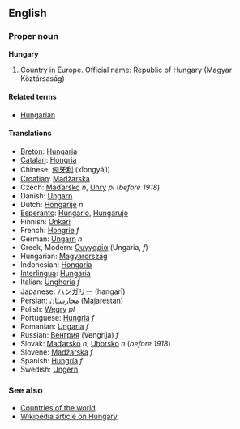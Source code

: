 ==English==
===Proper noun===
'''Hungary'''

# Country in Europe. Official name: Republic of Hungary (Magyar Köztársaság)

====Related terms====
*[[Hungarian]]

====Translations====
*[[Breton]]: [[Hungaria]]
*[[Catalan]]: [[Hongria]]
*Chinese: [[匈牙利]] (xīongyálì)
*[[Croatian]]: [[Madžarska]]
*Czech: [[Maďarsko]] ''n'', [[Uhry]] ''pl'' (''before 1918'')
*Danish: [[Ungarn]]
*Dutch: [[Hongarije]] ''n''
*[[Esperanto]]: [[Hungario]], [[Hungarujo]]
*Finnish: [[Unkari]]
*French: [[Hongrie]] ''f''
*German: [[Ungarn]] ''n''
*Greek, Modern: [[Ουγγαρία]] (Ungaria, ''f'')
*Hungarian: [[Magyarország]]
*Indonesian: [[Hongaria]]
*[[Interlingua]]: [[Hungaria]]
*Italian: [[Ungheria]] ''f''
*Japanese: [[ハンガリー]] (hangarī)
*[[Persian]]: [[مجارستان]] (Majarestan)
*Polish: [[Węgry]] ''pl''
*Portuguese: [[Hungria]] ''f''
*Romanian: [[Ungaria]] ''f''
*Russian: [[Венгрия]] (Vengrija) ''f''
*Slovak: [[Maďarsko]] ''n'', [[Uhorsko]] ''n'' (''before 1918'')
*Slovene: [[Madžarska]] ''f''
*Spanish: [[Hungría]] ''f''
*Swedish: [[Ungern]]

===See also===
* [[Countries of the world]]
* [[w:Hungary|Wikipedia article on Hungary]]